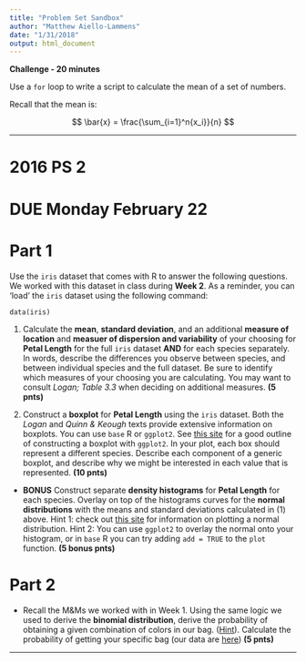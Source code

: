 ```yaml
---
title: "Problem Set Sandbox"
author: "Matthew Aiello-Lammens"
date: "1/31/2018"
output: html_document
---
```




**Challenge - 20 minutes**

Use a `for` loop to write a script to calculate the mean of a set of numbers.

Recall that the mean is:

$$
\bar{x} = \frac{\sum_{i=1}^n{x_i}}{n}
$$








***

# 2016 PS 2

# DUE Monday February 22

# Part 1

Use the `iris` dataset that comes with R to answer the following questions.
We worked with this dataset in class during **Week 2**.
As a reminder, you can 'load' the `iris` dataset using the following command:

```
data(iris)
```

1. Calculate the **mean**, **standard deviation**, and an additional **measure of location** and **measuer of dispersion and variability** of your choosing for **Petal Length** for the full `iris` dataset **AND** for each species separately. 
In words, describe the differences you observe between species, and between individual species and the full dataset. 
Be sure to identify which measures of your choosing you are calculating. 
You may want to consult *Logan; Table 3.3* when deciding on additional measures.
**(5 pnts)**

2. Construct a **boxplot** for **Petal Length** using the `iris` dataset. 
Both the *Logan* and *Quinn & Keough* texts provide extensive information on boxplots.
You can use `base` R or `ggplot2`. 
See [this site](http://www.cookbook-r.com/Graphs/Plotting_distributions_(ggplot2)/) for a good outline of constructing a boxplot with `ggplot2`.
In your plot, each box should represent a different species.
Describe each component of a generic boxplot, and describe why we might be interested in each value that is represented.
**(10 pnts)**

* **BONUS** Construct separate **density histograms** for **Petal Length** for each species. 
Overlay on top of the histograms curves for the **normal distributions** with the means and standard deviations calculated in (1) above. 
Hint 1: check out [this site](http://www.statmethods.net/advgraphs/probability.html) for information on plotting a normal distribution.
Hint 2: You can use `ggplot2` to overlay the normal onto your histogram, or in `base` R you can try adding `add = TRUE` to the `plot` function.
**(5 bonus pnts)**

# Part 2

* Recall the M&Ms we worked with in Week 1. 
Using the same logic we used to derive the **binomial distribution**, derive the probability of obtaining a given combination of colors in our bag.
([Hint](https://en.wikipedia.org/wiki/Multinomial_distribution)). 
Calculate the probability of getting your specific bag (our data are [here](http://mlammens.github.io/Biostats/data/class_mm_data.csv))
**(5 pnts)**

***
